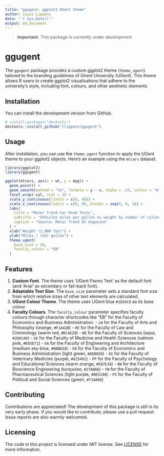 ```yaml
---
title: "ggugent: ggplot2 UGent theme"
author: Louis Lippens
date: "`r Sys.Date()`"
output: md_document
---
```


> **Important.** This package is currently under development.

# ggugent

The `ggugent` package provides a custom ggplot2 theme (`theme_ugent`) tailored to the branding guidelines of Ghent University (UGent). This theme allows R users to create ggplot2 visualisations that adhere to the university's style, including font, colours, and other aesthetic elements.

## Installation

You can install the development version from GitHub.

```r
# install.packages("devtools")
devtools::install_github("llippens/ggugent")
```

## Usage

After installation, you can use the `theme_ugent` function to apply the UGent theme to your ggplot2 objects. Here's an example using the `mtcars` dataset.

```r
library(ggplot2)
library(ggugent)

ggplot(mtcars, aes(x = wt, y = mpg)) +
  geom_point() +
  geom_smooth(method = "lm", formula = y ~ x, alpha = .15, colour = "#1E64C8") +
  facet_wrap(~cyl, ncol = 3) +
  scale_y_continuous(limits = c(0, 40)) +
  scale_x_continuous(limits = c(0, 6), breaks = seq(0, 6, 1)) +
  labs(
    title = "Motor Trend Car Road Tests",
    subtitle = "Vehicles miles per gallon vs weight by number of cylinders",
    caption = "Source: Motor Trend US magazine"
  ) +
  xlab("Weight (1,000 lbs)") +
  ylab("Miles / (US) gallon") +
  theme_ugent(
    base_size = 20,
    faculty_colour = "EB"
  )
```

## Features

1.   **Custom Font**. The theme uses 'UGent Panno Text' as the default font (and 'Arial' as secondary or fall-back font).
1.   **Adaptable Text Size**. The `base_size` parameter sets a standard font size from which relative sizes of other text elements are calculated.
1.   **UGent Colour Theme**. The theme uses UGent blue `#1E64C8` as its base colour.
1.   **Faculty Colours**. The `faculty_colour` parameter specifies faculty colours through character shortcodes like "EB" for the Faculty of Economics and Business Administration.
    -   `LW` for the Faculty of Arts and Philosophy (orange, `#F1A42B`)
    -   `RE` for the Faculty of Law and Criminology (warm red, `#DC4E28`)
    -   `WE` for the Faculty of Sciences (aqua, `#2D8CA8`)
    -   `GE` for the Faculty of Medicine and Health Sciences (salmon pink, `#E85E71`)
    -   `EA` for the Faculty of Engineering and Architecture (medium sky-blue, `#8BBEE8`)
    -   `EB` for the Faculty of Economics and Business Administration (light green, `#AEB050`)
    -   `DI` for the Faculty of Veterinary Medicine (purple, `#825491`)
    -   `PP` for the Faculty of Psychology and Educational Sciences (warm orange, `#FB7E3A`)
    -   `BW` for the Faculty of Bioscience Engineering (turquoise, `#27ABAD`)
    -   `FW` for the Faculty of Pharmaceutical Sciences (light purple, `#BE5190`)
    -   `PS` for the Faculty of Political and Social Sciences (green, `#71A860`)

## Contributing

Contributions are appreciated! The development of this package is still in its very early phase. If you would like to contribute, please use a pull request. Issue reports are also warmly welcomed.

## Licensing

The code in this project is licensed under MIT license. See [LICENSE](LICENSE.md) for more information.
